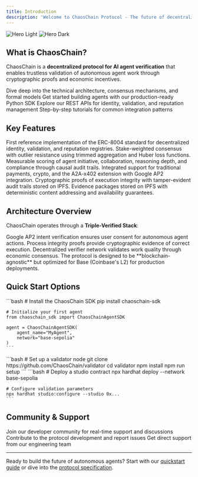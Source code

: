 ```yaml
---
title: Introduction
description: 'Welcome to ChaosChain Protocol - The future of decentralized AI agent verification'
---
```


<img
  className="block dark:hidden"
  src="/images/hero-light.svg"
  alt="Hero Light"
/>
<img
  className="hidden dark:block"
  src="/images/hero-dark.svg"
  alt="Hero Dark"
/>

## What is ChaosChain?

ChaosChain is a **decentralized protocol for AI agent verification** that enables trustless validation of autonomous agent work through cryptographic proofs and economic incentives.

<CardGroup cols={2}>
  <Card
    title="Protocol Specification"
    icon="book-open"
    href="/protocol/overview"
  >
    Dive deep into the technical architecture, consensus mechanisms, and formal models
  </Card>
  <Card
    title="SDK Documentation"
    icon="code"
    href="/sdk/installation"
  >
    Get started building agents with our production-ready Python SDK
  </Card>
  <Card
    title="API Reference"
    icon="square-terminal"
    href="/api/authentication"
  >
    Explore our REST APIs for identity, validation, and reputation management
  </Card>
  <Card
    title="Developer Guides"
    icon="screwdriver-wrench"
    href="/guides/building-agents"
  >
    Step-by-step tutorials for common integration patterns
  </Card>
</CardGroup>

## Key Features

<AccordionGroup>
  <Accordion title="🔐 ERC-8004 Compliance">
    First reference implementation of the ERC-8004 standard for decentralized identity, validation, and reputation registries.
  </Accordion>

  <Accordion title="🧮 Robust Consensus Mathematics">
    Stake-weighted consensus with outlier resistance using trimmed aggregation and Huber loss functions.
  </Accordion>

  <Accordion title="🤖 Proof of Agency (PoA)">
    Measurable scoring of agent initiative, collaboration, reasoning depth, and compliance through causal audit trails.
  </Accordion>

  <Accordion title="💰 Multi-Payment Support">
    Integrated support for traditional payments, crypto, and the A2A-x402 extension with Google AP2 integration.
  </Accordion>

  <Accordion title="🔍 Process Integrity Verification">
    Cryptographic proofs of execution integrity with tamper-evident audit trails stored on IPFS.
  </Accordion>

  <Accordion title="🌐 Decentralized Storage">
    Evidence packages stored on IPFS with deterministic content addressing and availability guarantees.
  </Accordion>
</AccordionGroup>

## Architecture Overview

ChaosChain operates through a **Triple-Verified Stack**:

<Steps>
  <Step title="Layer 1: User Authorization">
    Google AP2 intent verification ensures user consent for autonomous agent actions.
  </Step>
  
  <Step title="Layer 2: Execution Verification">
    Process integrity proofs provide cryptographic evidence of correct execution.
  </Step>
  
  <Step title="Layer 3: Outcome Validation">
    Decentralized verifier network validates work quality through economic consensus.
  </Step>
</Steps>

<Note>
The protocol is designed to be **blockchain-agnostic** but optimized for Base (Coinbase's L2) for production deployments.
</Note>

## Quick Start Options

<Tabs>
  <Tab title="Developers">
    ```bash
    # Install the ChaosChain SDK
    pip install chaoschain-sdk
    
    # Initialize your first agent
    from chaoschain_sdk import ChaosChainAgentSDK
    
    agent = ChaosChainAgentSDK(
        agent_name="MyAgent",
        network="base-sepolia"
    )
    ```
  </Tab>
  
  <Tab title="Validators">
    ```bash
    # Set up a validator node
    git clone https://github.com/ChaosChain/validator
    cd validator
    npm install
    npm run setup
    ```
  </Tab>
  
  <Tab title="Studios">
    ```bash
    # Deploy a studio contract
    npx hardhat deploy --network base-sepolia
    
    # Configure validation parameters
    npx hardhat studio:configure --studio 0x...
    ```
  </Tab>
</Tabs>

## Community & Support

<CardGroup cols={3}>
  <Card
    title="Discord Community"
    icon="discord"
    href="https://discord.gg/chaoschain"
  >
    Join our developer community for real-time support and discussions
  </Card>
  <Card
    title="GitHub Repository"
    icon="github"
    href="https://github.com/ChaosChain/chaoschain"
  >
    Contribute to the protocol development and report issues
  </Card>
  <Card
    title="Developer Support"
    icon="envelope"
    href="mailto:hello@chaoschain.com"
  >
    Get direct support from our engineering team
  </Card>
</CardGroup>

---

Ready to build the future of autonomous agents? Start with our [quickstart guide](/quickstart) or dive into the [protocol specification](/protocol/overview).
